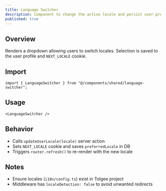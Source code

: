 ```yaml
---
title: Language Switcher
description: Component to change the active locale and persist user preference.
published: true
---
```


## Overview

Renders a dropdown allowing users to switch locales. Selection is saved to the user profile and `NEXT_LOCALE` cookie.

## Import

```tsx
import { LanguageSwitcher } from "@/components/shared/language-switcher";
```

## Usage

```tsx
<LanguageSwitcher />
```

## Behavior

- Calls `updateUserLocale(locale)` server action
- Sets `NEXT_LOCALE` cookie and saves `preferredLocale` in DB
- Triggers `router.refresh()` to re-render with the new locale

## Notes

- Ensure locales (`i18n/config.ts`) exist in Tolgee project
- Middleware has `localeDetection: false` to avoid unwanted redirects


